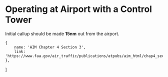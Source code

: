 

# Operating at Airport with a Control Tower

Initial callup should be made **15nm** out from the airport.

    {
        name: 'AIM Chapter 4 Section 3',
        link: 'https://www.faa.gov/air_traffic/publications/atpubs/aim_html/chap4_section_3.html',
    },
]
